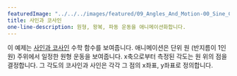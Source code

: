---
featuredImage: "../../../images/featured/09_Angles_And_Motion-00_Sine_Cosine-thumbnail.png"
title: 사인과 코사인
one-line-description: 원형, 왕복, 파동 운동을 애니메이션화합니다.
---

이 예제는 <a href="https://en.wikipedia.org/wiki/Sine_and_cosine">사인과 코사인</a> 수학 함수를 보여줍니다. 애니메이션은 단위 원 (반지름이 1인 원) 주위에서 일정한 원형 운동을 보여줍니다. x축으로부터 측정된 각도는 원 위의 점을 결정합니다. 그 각도의 코사인과 사인은 각각 그 점의 x좌표, y좌표로 정의합니다.
